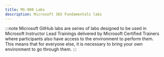 ```yaml
---
title: MS-900 Labs
description: Microsoft 365 Fundamentals labs
---
```



<Tabs>
  <TabItem label="Microsoft GitHub">

:::note 
Microsoft GitHub labs are series of labs designed to be used in Microsoft Instructor Lead Trainings delivered by Microsoft Certified Trainers where participants also have access to the environment to perform them. This means that for everyone else, it is necessary to bring your own environment to go through them. 
:::
    <LinkCard title="Explore Microsoft 365 tenant" href="https://microsoftlearning.github.io/MS-900T01-Microsoft-365-Fundamentals/Instructions/Demos/DEMO_01_explore_m365_tenant.html" /> 

  <CardGrid>
    <LinkCard title="Team collaboration in Microsoft Teams" href="https://microsoftlearning.github.io/MS-900T01-Microsoft-365-Fundamentals/Instructions/Demos/DEMO_02_teams_collaboration.html" /> 
    <LinkCard title="Explore Microsoft Viva Insights and Viva Learning" href="https://microsoftlearning.github.io/MS-900T01-Microsoft-365-Fundamentals/Instructions/Demos/DEMO_03_explore_viva.html" /> 
    <LinkCard title="Explore the Microsoft 365 admin center" href="https://microsoftlearning.github.io/MS-900T01-Microsoft-365-Fundamentals/Instructions/Demos/DEMO_04_explore_m365_admin_center.html" /> 
    <LinkCard title="Explore user and billing management in the Microsoft 365 admin center" href="https://microsoftlearning.github.io/MS-900T01-Microsoft-365-Fundamentals/Instructions/Demos/DEMO_05_explore_m365_user_billing_mgmt.html" /> 
    <LinkCard title="Create a support request in the Microsoft 365 admin center" href="https://microsoftlearning.github.io/MS-900T01-Microsoft-365-Fundamentals/Instructions/Demos/DEMO_06_create_support_request.html" /> 
  </CardGrid>
  </TabItem>
</Tabs>
